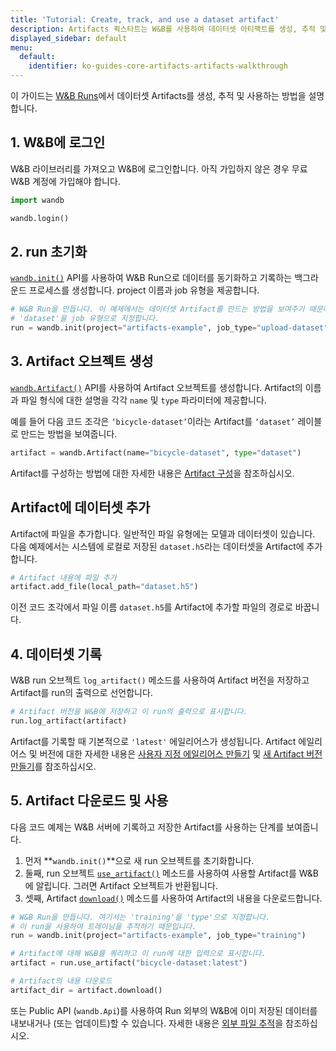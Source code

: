 ```yaml
---
title: 'Tutorial: Create, track, and use a dataset artifact'
description: Artifacts 퀵스타트는 W&B를 사용하여 데이터셋 아티팩트를 생성, 추적 및 사용하는 방법을 보여줍니다.
displayed_sidebar: default
menu:
  default:
    identifier: ko-guides-core-artifacts-artifacts-walkthrough
---
```


이 가이드는 [W&B Runs](/ko/models/runs/)에서 데이터셋 Artifacts를 생성, 추적 및 사용하는 방법을 설명합니다.

## 1. W&B에 로그인

W&B 라이브러리를 가져오고 W&B에 로그인합니다. 아직 가입하지 않은 경우 무료 W&B 계정에 가입해야 합니다.

```python
import wandb

wandb.login()
```

## 2. run 초기화

[`wandb.init()`](/ko/models/ref/python/init) API를 사용하여 W&B Run으로 데이터를 동기화하고 기록하는 백그라운드 프로세스를 생성합니다. project 이름과 job 유형을 제공합니다.

```python
# W&B Run을 만듭니다. 이 예제에서는 데이터셋 Artifact를 만드는 방법을 보여주기 때문에
# 'dataset'을 job 유형으로 지정합니다.
run = wandb.init(project="artifacts-example", job_type="upload-dataset")
```

## 3. Artifact 오브젝트 생성

[`wandb.Artifact()`](/ko/models/ref/python/artifact) API를 사용하여 Artifact 오브젝트를 생성합니다. Artifact의 이름과 파일 형식에 대한 설명을 각각 `name` 및 `type` 파라미터에 제공합니다.

예를 들어 다음 코드 조각은 `‘bicycle-dataset’`이라는 Artifact를 `‘dataset’` 레이블로 만드는 방법을 보여줍니다.

```python
artifact = wandb.Artifact(name="bicycle-dataset", type="dataset")
```

Artifact를 구성하는 방법에 대한 자세한 내용은 [Artifact 구성](/ko/models/artifacts/construct-an-artifact/)을 참조하십시오.

## Artifact에 데이터셋 추가

Artifact에 파일을 추가합니다. 일반적인 파일 유형에는 모델과 데이터셋이 있습니다. 다음 예제에서는 시스템에 로컬로 저장된 `dataset.h5`라는 데이터셋을 Artifact에 추가합니다.

```python
# Artifact 내용에 파일 추가
artifact.add_file(local_path="dataset.h5")
```

이전 코드 조각에서 파일 이름 `dataset.h5`를 Artifact에 추가할 파일의 경로로 바꿉니다.

## 4. 데이터셋 기록

W&B run 오브젝트 `log_artifact()` 메소드를 사용하여 Artifact 버전을 저장하고 Artifact를 run의 출력으로 선언합니다.

```python
# Artifact 버전을 W&B에 저장하고 이 run의 출력으로 표시합니다.
run.log_artifact(artifact)
```

Artifact를 기록할 때 기본적으로 `'latest'` 에일리어스가 생성됩니다. Artifact 에일리어스 및 버전에 대한 자세한 내용은 [사용자 지정 에일리어스 만들기](/ko/models/artifacts/create-a-custom-alias/) 및 [새 Artifact 버전 만들기](/ko/models/artifacts/create-a-new-artifact-version/)를 참조하십시오.

## 5. Artifact 다운로드 및 사용

다음 코드 예제는 W&B 서버에 기록하고 저장한 Artifact를 사용하는 단계를 보여줍니다.

1. 먼저 **`wandb.init()`**으로 새 run 오브젝트를 초기화합니다.
2. 둘째, run 오브젝트 [`use_artifact()`](/ko/models/ref/python/run#use_artifact) 메소드를 사용하여 사용할 Artifact를 W&B에 알립니다. 그러면 Artifact 오브젝트가 반환됩니다.
3. 셋째, Artifact [`download()`](/ko/models/ref/python/artifact#download) 메소드를 사용하여 Artifact의 내용을 다운로드합니다.

```python
# W&B Run을 만듭니다. 여기서는 'training'을 'type'으로 지정합니다.
# 이 run을 사용하여 트레이닝을 추적하기 때문입니다.
run = wandb.init(project="artifacts-example", job_type="training")

# Artifact에 대해 W&B를 쿼리하고 이 run에 대한 입력으로 표시합니다.
artifact = run.use_artifact("bicycle-dataset:latest")

# Artifact의 내용 다운로드
artifact_dir = artifact.download()
```

또는 Public API (`wandb.Api`)를 사용하여 Run 외부의 W&B에 이미 저장된 데이터를 내보내거나 (또는 업데이트)할 수 있습니다. 자세한 내용은 [외부 파일 추적](/ko/models/artifacts/track-external-files/)을 참조하십시오.

